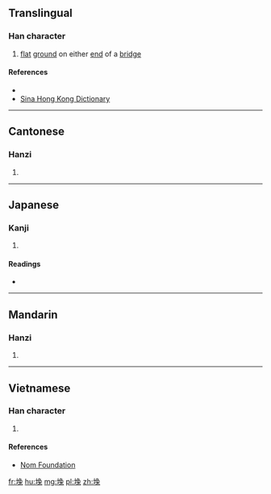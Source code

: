 ==Translingual==

===Han character===
{{Han char|rn=32|rad=土|as=08|sn=11|four=47113|canj=GNAI,GNUI|ids=⿰土兔}}

# [[flat]] [[ground]] on either [[end]] of a [[bridge]]

====References====
* {{Han ref|kx=0232.181|dkj=05232|hdz=10456.010|uh=580D|ud=22541|bh=D4CB|bd=54475}}
* [http://dictionary.sina.com.hk/p/word/%D4%CB Sina Hong Kong Dictionary]

----

==Cantonese==

===Hanzi===
{{yue-hanzi|jyut=|y=tou3}}

# {{defn|lang=yue|sort=土08}}

----

==Japanese==

===Kanji===
{{ja-kanji|grade=|rs=土08}}

# {{defn|lang=ja|sort=土08}}

====Readings====
* {{ja-readings|on=[[と]] (to)|kun=}}

----

==Mandarin==

===Hanzi===
{{cmn-hanzi|pin=[[tù]] ([[tu4]])|wg=t'u<sup>4</sup>}}

# {{defn|lang=cmn|sort=土08}}

----

==Vietnamese==

===Han character===
{{vi-hantu|[[thỏ]]|rs=土08}}

# {{defn|lang=vi|sort=土08}}

====References====
* [http://nomfoundation.org/common/nom_details.php?codepoint=580d Nom Foundation]

[[fr:堍]]
[[hu:堍]]
[[mg:堍]]
[[pl:堍]]
[[zh:堍]]